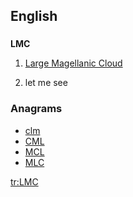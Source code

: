 ==English==

==={{initialism-old|en}}===
'''LMC'''

# {{galaxy}} [[w:Large Magellanic Cloud|Large Magellanic Cloud]]
# {{internet slang}} let me see

===Anagrams===
* [[clm#English|clm]] 
* [[CML#English|CML]]
* [[MCL#English|MCL]]
* [[MLC#English|MLC]]

[[tr:LMC]]